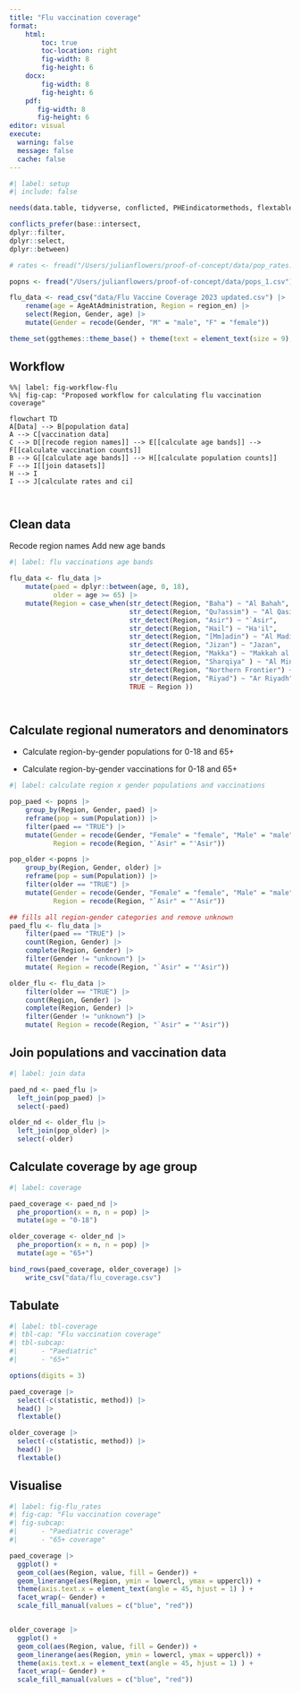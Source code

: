 ```yaml
---
title: "Flu vaccination coverage"
format: 
    html:
        toc: true
        toc-location: right
        fig-width: 8
        fig-height: 6
    docx: 
        fig-width: 8
        fig-height: 6
    pdf: 
       fig-width: 8
       fig-height: 6
editor: visual
execute: 
  warning: false
  message: false
  cache: false
---
```


```r
#| label: setup
#| include: false

needs(data.table, tidyverse, conflicted, PHEindicatormethods, flextable)

conflicts_prefer(base::intersect, 
dplyr::filter, 
dplyr::select, 
dplyr::between)

# rates <- fread("/Users/julianflowers/proof-of-concept/data/pop_rates.csv")

popns <- fread("/Users/julianflowers/proof-of-concept/data/pops_1.csv")

flu_data <- read_csv("data/Flu Vaccine Coverage 2023 updated.csv") |>
    rename(age = AgeAtAdministration, Region = region_en) |>
    select(Region, Gender, age) |>
    mutate(Gender = recode(Gender, "M" = "male", "F" = "female"))

theme_set(ggthemes::theme_base() + theme(text = element_text(size = 9), panel.background = element_blank()))

```

## Workflow

```mermaid
%%| label: fig-workflow-flu
%%| fig-cap: "Proposed workflow for calculating flu vaccination coverage"

flowchart TD
A[Data] --> B[population data]
A --> C[vaccination data]
C --> D[[recode region names]] --> E[[calculate age bands]] --> F[[calculate vaccination counts]]
B --> G[[calculate age bands]] --> H[[calculate population counts]]
F --> I[[join datasets]]
H --> I
I --> J[calculate rates and ci]



```

## Clean data

Recode region names Add new age bands

```r
#| label: flu vaccinations age bands

flu_data <- flu_data |>
    mutate(paed = dplyr::between(age, 0, 18), 
           older = age >= 65) |>
    mutate(Region = case_when(str_detect(Region, "Baha") ~ "Al Bahah", 
                              str_detect(Region, "Qu?assim") ~ "Al Qasim",
                              str_detect(Region, "Asir") ~ "`Asir",
                              str_detect(Region, "Hail") ~ "Ha'il",
                              str_detect(Region, "[Mm]adin") ~ "Al Madinah al Munawwarah",
                              str_detect(Region, "Jizan") ~ "Jazan",
                              str_detect(Region, "Makka") ~ "Makkah al Mukarramah",
                              str_detect(Region, "Sharqiya" ) ~ "Al Mintaqah ash Sharqiyah",
                              str_detect(Region, "Northern Frontier") ~ "Al Hudud ash Shamaliyah",
                              str_detect(Region, "Riyad") ~ "Ar Riyadh",
                              TRUE ~ Region ))




```

## Calculate regional numerators and denominators

-   Calculate region-by-gender populations for 0-18 and 65+

-   Calculate region-by-gender vaccinations for 0-18 and 65+

```r
#| label: calculate region x gender populations and vaccinations

pop_paed <- popns |>
    group_by(Region, Gender, paed) |>
    reframe(pop = sum(Population)) |>
    filter(paed == "TRUE") |>
    mutate(Gender = recode(Gender, "Female" = "female", "Male" = "male"), 
           Region = recode(Region, "`Asir" = "'Asir"))

pop_older <-popns |>
    group_by(Region, Gender, older) |>
    reframe(pop = sum(Population)) |>
    filter(older == "TRUE") |>
    mutate(Gender = recode(Gender, "Female" = "female", "Male" = "male"), 
           Region = recode(Region, "`Asir" = "'Asir"))

## fills all region-gender categories and remove unknown
paed_flu <- flu_data |>
    filter(paed == "TRUE") |>
    count(Region, Gender) |>
    complete(Region, Gender) |>
    filter(Gender != "unknown") |>
    mutate( Region = recode(Region, "`Asir" = "'Asir"))

older_flu <- flu_data |>
    filter(older == "TRUE") |>
    count(Region, Gender) |>
    complete(Region, Gender) |>
    filter(Gender != "unknown") |>
    mutate( Region = recode(Region, "`Asir" = "'Asir"))


```

## Join populations and vaccination data

```r
#| label: join data

paed_nd <- paed_flu |>
  left_join(pop_paed) |>
  select(-paed)

older_nd <- older_flu |>
  left_join(pop_older) |>
  select(-older)

```

## Calculate coverage by age group

```r
#| label: coverage

paed_coverage <- paed_nd |>
  phe_proportion(x = n, n = pop) |>
  mutate(age = "0-18")    

older_coverage <- older_nd |>
  phe_proportion(x = n, n = pop) |>
  mutate(age = "65+")

bind_rows(paed_coverage, older_coverage) |>
    write_csv("data/flu_coverage.csv")

```

## Tabulate

```r
#| label: tbl-coverage
#| tbl-cap: "Flu vaccination coverage"
#| tbl-subcap: 
#|      - "Paediatric"
#|      - "65+"

options(digits = 3)

paed_coverage |>
  select(-c(statistic, method)) |>
  head() |>
  flextable()

older_coverage |>
  select(-c(statistic, method)) |>
  head() |>
  flextable()

```

## Visualise

```r
#| label: fig-flu_rates
#| fig-cap: "Flu vaccination coverage"
#| fig-subcap: 
#|      - "Paediatric coverage"
#|      - "65+ coverage"

paed_coverage |>
  ggplot() +
  geom_col(aes(Region, value, fill = Gender)) +
  geom_linerange(aes(Region, ymin = lowercl, ymax = uppercl)) +
  theme(axis.text.x = element_text(angle = 45, hjust = 1) ) +
  facet_wrap(~ Gender) +
  scale_fill_manual(values = c("blue", "red"))


older_coverage |>
  ggplot() +
  geom_col(aes(Region, value, fill = Gender)) +
  geom_linerange(aes(Region, ymin = lowercl, ymax = uppercl)) +
  theme(axis.text.x = element_text(angle = 45, hjust = 1) ) +
  facet_wrap(~ Gender) +
  scale_fill_manual(values = c("blue", "red")) 




```

